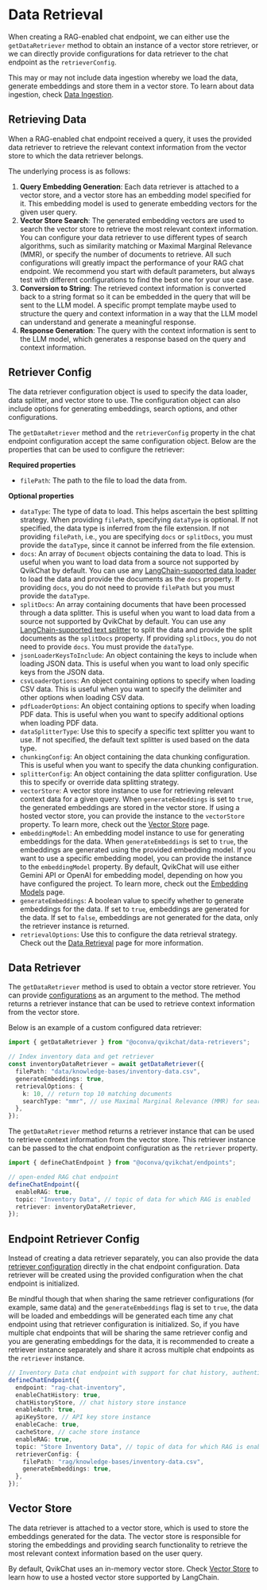 # Data Retrieval

When creating a RAG-enabled chat endpoint, we can either use the `getDataRetriever` method to obtain an instance of a vector store retriever, or we can directly provide configurations for data retriever to the chat endpoint as the `retrieverConfig`.

This may or may not include data ingestion whereby we load the data, generate embeddings and store them in a vector store. To learn about data ingestion, check [Data Ingestion](/rag-guide/data-ingestion).

## Retrieving Data

When a RAG-enabled chat endpoint received a query, it uses the provided data retriever to retrieve the relevant context information from the vector store to which the data retriever belongs.

The underlying process is as follows:

1. **Query Embedding Generation**: Each data retriever is attached to a vector store, and a vector store has an embedding model specified for it. This embedding model is used to generate embedding vectors for the given user query.
2. **Vector Store Search**: The generated embedding vectors are used to search the vector store to retrieve the most relevant context information. You can configure your data retriever to use different types of search algorithms, such as similarity matching or Maximal Marginal Relevance (MMR), or specify the number of documents to retrieve. All such configurations will greatly impact the performance of your RAG chat endpoint. We recommend you start with default parameters, but always test with different configurations to find the best one for your use case.
3. **Conversion to String**: The retrieved context information is converted back to a string format so it can be embedded in the query that will be sent to the LLM model. A specific prompt template maybe used to structure the query and context information in a way that the LLM model can understand and generate a meaningful response.
4. **Response Generation**: The query with the context information is sent to the LLM model, which generates a response based on the query and context information.

## Retriever Config

The data retriever configuration object is used to specify the data loader, data splitter, and vector store to use. The configuration object can also include options for generating embeddings, search options, and other configurations.

The `getDataRetriever` method and the `retrieverConfig` property in the chat endpoint configuration accept the same configuration object. Below are the properties that can be used to configure the retriever:

**Required properties**

- `filePath`: The path to the file to load the data from.

**Optional properties**

- `dataType`: The type of data to load. This helps ascertain the best splitting strategy. When providing `filePath`, specifying `dataType` is optional. If not specified, the data type is inferred from the file extension. If not providing `filePath`, i.e., you are specifying `docs` or `splitDocs`, you must provide the `dataType`, since it cannot be inferred from the file extension.
- `docs`: An array of `Document` objects containing the data to load. This is useful when you want to load data from a source not supported by QvikChat by default. You can use any [LangChain-supported data loader](https://js.langchain.com/v0.2/docs/integrations/document_loaders) to load the data and provide the documents as the `docs` property. If providing `docs`, you do not need to provide `filePath` but you must provide the `dataType`.
- `splitDocs`: An array containing documents that have been processed through a data splitter. This is useful when you want to load data from a source not supported by QvikChat by default. You can use any [LangChain-supported text splitter](https://js.langchain.com/v0.2/docs/how_to/#text-splitters) to split the data and provide the split documents as the `splitDocs` property. If providing `splitDocs`, you do not need to provide `docs`. You must provide the `dataType`.
- `jsonLoaderKeysToInclude`: An object containing the keys to include when loading JSON data. This is useful when you want to load only specific keys from the JSON data.
- `csvLoaderOptions`: An object containing options to specify when loading CSV data. This is useful when you want to specify the delimiter and other options when loading CSV data.
- `pdfLoaderOptions`: An object containing options to specify when loading PDF data. This is useful when you want to specify additional options when loading PDF data.
- `dataSplitterType`: Use this to specify a specific text splitter you want to use. If not specified, the default text splitter is used based on the data type.
- `chunkingConfig`: An object containing the data chunking configuration. This is useful when you want to specify the data chunking configuration.
- `splitterConfig`: An object containing the data splitter configuration. Use this to specify or override data splitting strategy.
- `vectorStore`: A vector store instance to use for retrieving relevant context data for a given query. When `generateEmbeddings` is set to `true`, the generated embeddings are stored in the vector store. If using a hosted vector store, you can provide the instance to the `vectorStore` property. To learn more, check out the [Vector Store](/rag-guide/vector-stores) page.
- `embeddingModel`: An embedding model instance to use for generating embeddings for the data. When `generateEmbeddings` is set to `true`, the embeddings are generated using the provided embedding model. If you want to use a specific embedding model, you can provide the instance to the `embeddingModel` property. By default, QvikChat will use either Gemini API or OpenAI for embedding model, depending on how you have configured the project. To learn more, check out the [Embedding Models](/rag-guide/embedding-models) page.
- `generateEmbeddings`: A boolean value to specify whether to generate embeddings for the data. If set to `true`, embeddings are generated for the data. If set to `false`, embeddings are not generated for the data, only the retriever instance is returned.
- `retrievalOptions`: Use this to configure the data retrieval strategy. Check out the [Data Retrieval](/rag-guide/data-retrieval) page for more information.

## Data Retriever

The `getDataRetriever` method is used to obtain a vector store retriever. You can provide [configurations](#retriever-config) as an argument to the method. The method returns a retriever instance that can be used to retrieve context information from the vector store.

Below is an example of a custom configured data retriever:

```typescript copy
import { getDataRetriever } from "@oconva/qvikchat/data-retrievers";

// Index inventory data and get retriever
const inventoryDataRetriever = await getDataRetriever({
  filePath: "data/knowledge-bases/inventory-data.csv",
  generateEmbeddings: true,
  retrievalOptions: {
    k: 10, // return top 10 matching documents
    searchType: "mmr", // use Maximal Marginal Relevance (MMR) for search
  },
});
```

The `getDataRetriever` method returns a retriever instance that can be used to retrieve context information from the vector store. This retriever instance can be passed to the chat endpoint configuration as the `retriever` property.

```typescript copy
import { defineChatEndpoint } from "@oconva/qvikchat/endpoints";

// open-ended RAG chat endpoint
defineChatEndpoint({
  enableRAG: true,
  topic: "Inventory Data", // topic of data for which RAG is enabled
  retriever: inventoryDataRetriever,
});
```

## Endpoint Retriever Config

Instead of creating a data retriever separately, you can also provide the data [retriever configuration](#retriever-config) directly in the chat endpoint configuration. Data retriever will be created using the provided configuration when the chat endpoint is initialized.

Be mindful though that when sharing the same retriever configurations (for example, same data) and the `generateEmbeddings` flag is set to `true`, the data will be loaded and embeddings will be generated each time any chat endpoint using that retriever configuration is initialized. So, if you have multiple chat endpoints that will be sharing the same retriever config and you are generating embeddings for the data, it is recommended to create a retriever instance separately and share it across multiple chat endpoints as the `retriever` instance.

```typescript copy
// Inventory Data chat endpoint with support for chat history, authentication, caching and RAG
defineChatEndpoint({
  endpoint: "rag-chat-inventory",
  enableChatHistory: true,
  chatHistoryStore, // chat history store instance
  enableAuth: true,
  apiKeyStore, // API key store instance
  enableCache: true,
  cacheStore, // cache store instance
  enableRAG: true,
  topic: "Store Inventory Data", // topic of data for which RAG is enabled
  retrieverConfig: {
    filePath: "rag/knowledge-bases/inventory-data.csv",
    generateEmbeddings: true,
  },
});
```

## Vector Store

The data retriever is attached to a vector store, which is used to store the embeddings generated for the data. The vector store is responsible for storing the embeddings and providing search functionality to retrieve the most relevant context information based on the user query.

By default, QvikChat uses an in-memory vector store. Check [Vector Store](/rag-guide/vector-stores) to learn how to use a hosted vector store supported by LangChain.
